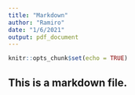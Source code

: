 ```yaml
---
title: "Markdown"
author: "Ramiro"
date: "1/6/2021"
output: pdf_document
---
```


```r
knitr::opts_chunk$set(echo = TRUE)
```

## This is a markdown file.